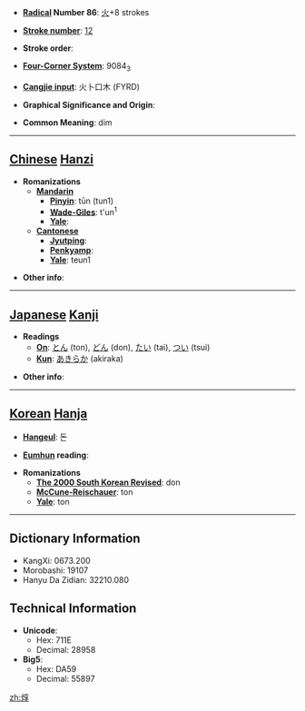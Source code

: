 * '''[[Wiktionary:Chinese radical index| Radical]] Number 86''': [[Wiktionary:Chinese radical index 火|火]]+8 strokes

* '''[[Wiktionary:Chinese total strokes index|Stroke number]]''': [[Wiktionary:Chinese total strokes index 12|12]]

* '''Stroke order''': 

* '''[[Wiktionary:Chinese four corner index|Four-Corner System]]''': 9084<sub>3</sub>

* '''[[Wiktionary:Chinese Cangjie index|Cangjie input]]''': 火卜口木 (FYRD)

* '''Graphical Significance and Origin''': 

* '''Common Meaning''': dim

----

== [[Chinese]] [[Hanzi]] ==

* '''Romanizations'''
** '''[[Mandarin]]'''
*** '''[[Pinyin]]''': tūn (tun1)
*** '''[[Wade-Giles]]''': t'un<sup>1</sup>
*** '''[[Yale]]''': 
** '''[[Cantonese]]'''
*** '''[[Jyutping]]''':
*** '''[[Penkyamp]]''': 
*** '''[[Yale]]''': teun1

* '''Other info''': 

----

== [[Japanese]] [[Kanji]] ==

* '''Readings'''
** '''[[On]]''': [[とん]] (ton), [[どん]] (don), [[たい]] (tai), [[つい]] (tsui)
** '''[[Kun]]''': [[あきらか]] (akiraka)

* '''Other info''':  

----

== [[Korean]] [[Hanja]] ==

* '''[[Hangeul]]''': 돈

* '''[[Eumhun]] reading''': 

* '''Romanizations'''
** '''[[The 2000 South Korean Revised Romanization|The 2000 South Korean Revised]]''': don
** '''[[McCune-Reischauer]]''': ton
** '''[[Yale]]''': ton

----

== Dictionary Information ==

* KangXi: 0673.200
* Morobashi: 19107
* Hanyu Da Zidian: 32210.080

== Technical Information ==

* '''Unicode''':
** Hex: 711E
** Decimal: 28958
* '''Big5''':
** Hex: DA59
** Decimal: 55897

[[zh:焞]]